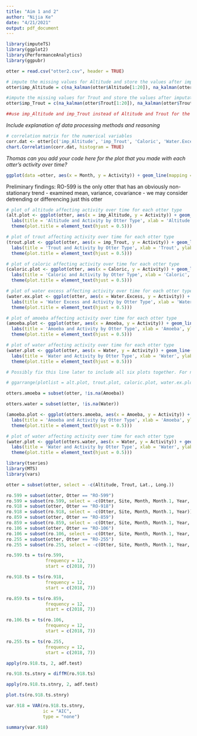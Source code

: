 ```yaml
---
title: "Aim 1 and 2"
author: "Nijia Ke"
date: "4/21/2021"
output: pdf_document
---
```


```r
library(imputeTS)
library(ggplot2)
library(PerformanceAnalytics)
library(ggpubr)
```

```r
otter = read.csv("otter2.csv", header = TRUE)

# impute the missing values for Altitude and store the values after imputation in a new variable called imp_Altitude
otter$imp_Altitude = c(na_kalman(otter$Altitude[1:20]), na_kalman(otter$Altitude[21:40]), na_kalman(otter$Altitude[41:60]), na_kalman(otter$Altitude[61:80]), na_kalman(otter$Altitude[81:100]))

#impute the missing values for Trout and store the values after imputation in a new variable called imp_Trout
otter$imp_Trout = c(na_kalman(otter$Trout[1:20]), na_kalman(otter$Trout[21:40]), na_kalman(otter$Trout[41:60]), na_kalman(otter$Trout[61:80]), na_kalman(otter$Trout[81:100]))

##use imp_Altitude and imp_Trout instead of Altitude and Trout for the rest of analysis!!!
```

*Include explanation of data processing methods and reasoning*

```r
# correlation matrix for the numerical variables
corr.dat <- otter[c('imp_Altitude', 'imp_Trout', 'Caloric', 'Water.Excess', 'Amoeba', 'Water')]
chart.Correlation(corr.dat, histogram = TRUE)
```

*Thomas can you add your code here for the plot that you made with each otter's activity over time?*

```r
ggplot(data =otter, aes(x = Month, y = Activity)) + geom_line(mapping = aes(colour = Otter)) + labs(title = "Activity Trends Over Time", caption = "Figure 1") + theme(plot.title = element_text(hjust = 0.5))
```

Preliminary findings: RO-599 is the only otter that has an obviously non-stationary trend
 - examined mean, variance, covariance
 - we may consider detrending or differencing just this otter
 

```r
# plot of altitude affecting activity over time for each otter type
(alt.plot <- ggplot(otter, aes(x = imp_Altitude, y = Activity)) + geom_line(mapping = aes(colour = Otter)) +
  labs(title = 'Altitude and Activity by Otter Type', xlab = 'Altitude', ylab = 'Activity') +
  theme(plot.title = element_text(hjust = 0.5)))

# plot of trout affecting activity over time for each otter type
(trout.plot <- ggplot(otter, aes(x = imp_Trout, y = Activity)) + geom_line(mapping = aes(colour = Otter)) +
  labs(title = 'Trout and Activity by Otter Type', xlab = 'Trout', ylab = 'Activity') +
  theme(plot.title = element_text(hjust = 0.5)))

# plot of caloric affecting activity over time for each otter type
(caloric.plot <- ggplot(otter, aes(x = Caloric, y = Activity)) + geom_line(mapping = aes(colour = Otter)) +
  labs(title = 'Caloric and Activity by Otter Type', xlab = 'Caloric', ylab = 'Activity') +
  theme(plot.title = element_text(hjust = 0.5)))

# plot of water excess affecting activity over time for each otter type
(water.ex.plot <- ggplot(otter, aes(x = Water.Excess, y = Activity)) + geom_line(mapping = aes(colour = Otter)) +
  labs(title = 'Water Excess and Activity by Otter Type', xlab = 'Water Excess', ylab = 'Activity') +
  theme(plot.title = element_text(hjust = 0.5)))

# plot of amoeba affecting activity over time for each otter type
(amoeba.plot <- ggplot(otter, aes(x = Amoeba, y = Activity)) + geom_line(mapping = aes(colour = Otter)) +
  labs(title = 'Amoeba and Activity by Otter Type', xlab = 'Amoeba', ylab = 'Activity') +
  theme(plot.title = element_text(hjust = 0.5)))

# plot of water affecting activity over time for each otter type
(water.plot <- ggplot(otter, aes(x = Water, y = Activity)) + geom_line(mapping = aes(colour = Otter)) +
  labs(title = 'Water and Activity by Otter Type', xlab = 'Water', ylab = 'Activity') +
  theme(plot.title = element_text(hjust = 0.5)))
```

```r
# Possibly fix this line later to include all six plots together. For now, we can just use the chunk above.

# ggarrange(plotlist = alt.plot, trout.plot, caloric.plot, water.ex.plot, amoeba.plot, water.plot)
```

```r
otters.amoeba = subset(otter, !is.na(Amoeba))

otters.water = subset(otter, !is.na(Water))

(amoeba.plot <- ggplot(otters.amoeba, aes(x = Amoeba, y = Activity)) + geom_line(mapping = aes(colour = Otter), stat = "summary_bin", binwidth = .1) +
  labs(title = 'Amoeba and Activity by Otter Type', xlab = 'Amoeba', ylab = 'Activity') +
  theme(plot.title = element_text(hjust = 0.5)))

# plot of water affecting activity over time for each otter type
(water.plot <- ggplot(otters.water, aes(x = Water, y = Activity)) + geom_line(mapping = aes(colour = Otter), stat = "summary_bin", binwidth = .8) +
  labs(title = 'Water and Activity by Otter Type', xlab = 'Water', ylab = 'Activity') +
  theme(plot.title = element_text(hjust = 0.5)))
```

```r
library(tseries)
library(MTS)
library(vars)
```

```r
otter = subset(otter, select = -c(Altitude, Trout, Lat., Long.))
```

```r
ro.599 = subset(otter, Otter == "RO-599")
ro.599 = subset(ro.599, select = -c(Otter, Site, Month, Month.1, Year, Water))
ro.918 = subset(otter, Otter == "RO-918")
ro.918 = subset(ro.918, select = -c(Otter, Site, Month, Month.1, Year))
ro.859 = subset(otter, Otter == "RO-859")
ro.859 = subset(ro.859, select = -c(Otter, Site, Month, Month.1, Year, Water))
ro.106 = subset(otter, Otter == "RO-106")
ro.106 = subset(ro.106, select = -c(Otter, Site, Month, Month.1, Year, Amoeba))
ro.255 = subset(otter, Otter == "RO-255")
ro.255 = subset(ro.255, select = -c(Otter, Site, Month, Month.1, Year, Amoeba))

ro.599.ts = ts(ro.599,
               frequency = 12,
               start = c(2018, 7))

ro.918.ts = ts(ro.918,
               frequency = 12,
               start = c(2018, 7))

ro.859.ts = ts(ro.859,
               frequency = 12,
               start = c(2018, 7))

ro.106.ts = ts(ro.106,
               frequency = 12,
               start = c(2018, 7))

ro.255.ts = ts(ro.255,
               frequency = 12,
               start = c(2018, 7))
```

```r
apply(ro.918.ts, 2, adf.test)
```

```r
ro.918.ts.stnry = diffM(ro.918.ts)

apply(ro.918.ts.stnry, 2, adf.test)
```

```r
plot.ts(ro.918.ts.stnry)
```

```r
var.918 = VAR(ro.918.ts.stnry,
              ic = "AIC",
              type = "none")

summary(var.918)
```